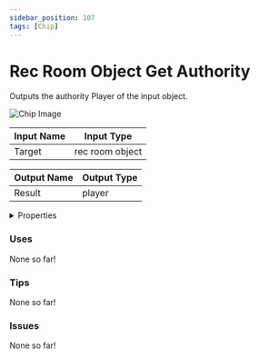 ```yaml
---
sidebar_position: 107
tags: [Chip]
---
```


# Rec Room Object Get Authority

Outputs the authority Player of the input object.



![Chip Image](/svg/9e51fcdc-87b4-4eee-a7b1-8d6f86a5fa6b.svg)

| Input Name | Input Type |
|-----------|-----------|
| Target | rec room object |

| Output Name | Output Type |
|-----------|-----------|
| Result | player |


<details>
  <summary>Properties</summary>
  <div>
    <div>
    <table>
      <thead>
        <tr>
          <th>Is beta required?</th>
          <th>❌</th>
        </tr>
        <tr>
          <th>Is this chip a trolling risk?</th>
          <th>❌</th>
        </tr>
        <tr>
          <th>Chip UUPD</th>
          <th>._uuid</th>
        </tr>
      </thead>
    </table>
    </div>
  </div>
</details>

### Uses

None so far!

### Tips

None so far!

### Issues

None so far!